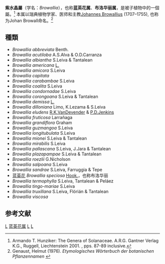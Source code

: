 {{Automatic taxobox
| taxon = Browallia
| authority = [[卡爾·林奈|L.]], 1753
|image = IMG 7246-Browallia speciosa.jpg
| image_caption = 蓝英花 ''Browallia speciosa''
| subdivision_ranks = 種
| subdivision = 見內文
| synonyms = Dalea Mill.
}}

'''紫水晶屬'''（学名：''Browallia''），也称'''蓝英花属'''、'''布洛华丽属'''，是被子植物中的一個屬。<ref name="Hunziker Genera"> Armando T. Hunziker: The Genera of Solanaceae. A.R.G. Gantner Verlag K.G., Ruggell, Liechtenstein 2001. {{ISBN|3-904144-77-4}}, pps. 87-89 inclusive.</ref> 本属以瑞典植物学家、医师和主教[[Johannes_Browallius|Johannes Browallius]] (1707–1755), 也称为Johan Browall命名。<ref name=Genaust1983>Genaust, Helmut (1976). ''Etymologisches Wörterbuch der botanischen Pflanzennamen'' {{ISBN|3-7643-0755-2}}</ref>

==種類==
* ''Browallia abbreviata'' Benth.
* ''Browallia acutiloba'' A.S.Alva & O.D.Carranza
* ''Browallia albiantha'' S.Leiva & Tantalean
* ''Browallia americana'' [[卡爾·林奈|L.]]
* ''Browallia amicora'' S.Leiva
* ''Browallia capitata''
* ''Browallia carabambae'' S.Leiva
* ''Browallia coalita'' S.Leiva
* ''Browallia condornadae'' S.Leiva
* ''Browallia corongoana'' S.Leiva & Tantalean
* ''Browallia demissa'' [[卡爾·林奈|L.]]
* ''Browallia dilloniana'' Limo, K.Lezama & S.Leiva
* ''Browallia eludens'' [[R.K.VanDevender|R.K.VanDevender]] & [[P.D.Jenkins|P.D.Jenkins]]
* ''Browallia fruticosa'' Larrañaga
* ''Browallia grandiflora'' Graham
* ''Browallia guzmangoa'' S.Leiva
* ''Browallia longitubulata'' S.Leiva
* ''Browallia mionei'' S.Leiva & Tantalean
* ''Browallia mirabilis'' S.Leiva
* ''Browallia pallascana'' S.Leiva, J.Jara & Tantalean
* ''Browallia plazapampae'' S.Leiva & Tantalean
* ''Browallia roezlii'' G.Nicholson
* ''Browallia salpoana'' S.Leiva
* ''Browallia sandrae'' S.Leiva, Farruggia & Tepe
* [[蓝英花|蓝英花]] ''Browallia speciosa'' [[Hook.|Hook.]]，也称布洛华丽
* ''Browallia termophylla'' S.Leiva, Tantalean & Peláez
* ''Browallia tingo-mariae'' S.Leiva
* ''Browallia truxillana'' S.Leiva, Flórián & Tantalean
* ''Browallia viscosa''

==参考文献==
{{reflist}}

{{Taxonbar}}

[[Category:茄科|L]]
[[Category:蓝英花属|]]
[[Category:_卡尔·林奈命名的生物分类|L]]
[[Category:_1753年描述的分类群|L]]